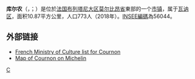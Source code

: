 {{noteTA|G1=法国地名}}
{{Infobox French commune}}
'''库尔农'''（{{lang-fr|Cournon}}，{{IPA-fr|kuʁnɔ̃}}；{{lang-br|Kornon}}）是位於[[法国|法国]][[布列塔尼大区|布列塔尼大区]][[莫尔比昂省|莫尔比昂省]]東部的一个[[市镇_(法国)|市镇]]，属于[[瓦讷区|瓦讷区]]，面积10.87平方公里，人口773人（2018年）。[[INSEE編碼|INSEE編碼]]為56044。

==外部链接==
*[http://www.culture.gouv.fr/public/mistral/merimee_fr?ACTION=CHERCHER&FIELD_98=INSEE&VALUE_98=56044 French Ministry of Culture list for Cournon] {{Wayback|url=http://www.culture.gouv.fr/public/mistral/merimee_fr?ACTION=CHERCHER&FIELD_98=INSEE&VALUE_98=56044 |date=20121013130141 }} {{fr icon}}
*[https://archive.is/20130114051706/http://www.viamichelin.co.uk/viamichelin/gbr/dyn/controller/mapPerformPage?strAddress=&strCP=56200&strLocation=Cournon&strCountry=1424&image2.x=28&image2.y=7 Map of Cournon on Michelin] {{en icon}}

{{莫爾比昂省市鎮}}

[[Category:莫尔比昂省市镇|C]]


{{France-geo-stub}}